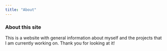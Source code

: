 ```yaml
---
title: "About"
---
```


### About this site

This is a website with general information about myself and the projects that I am currently working on. Thank you for looking at it!